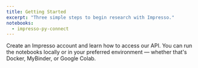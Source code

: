 ```yaml
---
title: Getting Started
excerpt: "Three simple steps to begin research with Impresso."
notebooks:
  - impresso-py-connect
---
```


Create an Impresso account and learn how to access our API.
You can run the notebooks locally or in your preferred environment — whether that's Docker, MyBinder, or Google Colab.
